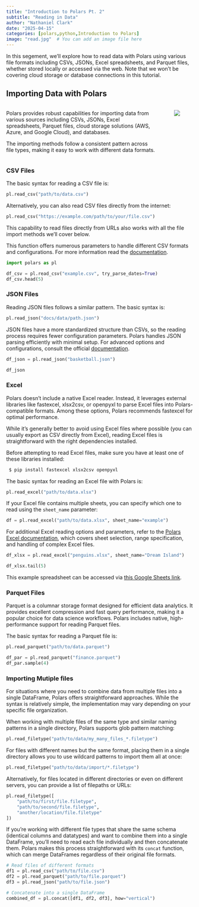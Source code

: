 ```yaml
---
title: "Introduction to Polars Pt. 2"
subtitle: "Reading in Data"
author: "Nathaniel Clark"
date: "2025-04-15"
categories: [polars,python,Introduction to Polars]
image: "read.jpg"  # You can add an image file here
---
```


In this segement, we'll explore how to read data with Polars using various file formats including CSVs, JSONs, Excel spreadsheets, and Parquet files, whether stored locally or accessed via the web. Note that we won't be covering cloud storage or database connections in this tutorial.


## Importing Data with Polars

:::: {.columns}

::: {.column width="55%" style="padding-right: 30px;"}
Polars provides robust capabilities for importing data from various sources including CSVs, JSONs, Excel spreadsheets, Parquet files, cloud storage solutions (AWS, Azure, and Google Cloud), and databases.

The importing methods follow a consistent pattern across file types, making it easy to work with different data formats.
:::

::: {.column width="35%"}
![](read.jpg)
:::

::::


### CSV Files

The basic syntax for reading a CSV file is:
```python
pl.read_csv("path/to/data.csv")
```

Alternatively, you can also read CSV files directly from the internet:
```python
pl.read_csv("https://example.com/path/to/your/file.csv")
```
This capability to read files directly from URLs also works with all the file import methods we'll cover below.


This function offers numerous parameters to handle different CSV formats and configurations. For more information read the [documentation](https://pola-rs.github.io/polars/py-polars/html/reference/api/polars.read_csv.html).

```python
import polars as pl

df_csv = pl.read_csv("example.csv", try_parse_dates=True)
df_csv.head(5)
```



### JSON Files

Reading JSON files follows a similar pattern. The basic syntax is:
```python
pl.read_json("docs/data/path.json")
```

JSON files have a more standardized structure than CSVs, so the reading process requires fewer configuration parameters. Polars handles JSON parsing efficiently with minimal setup. For advanced options and configurations, consult the official [documentation](https://docs.pola.rs/api/python/stable/reference/api/polars.read_json.html).

```python
df_json = pl.read_json("basketball.json")

df_json
```

### Excel 

Polars doesn't include a native Excel reader. Instead, it leverages external libraries like fastexcel, xlsx2csv, or openpyxl to parse Excel files into Polars-compatible formats. Among these options, Polars recommends fastexcel for optimal performance. 

While it's generally better to avoid using Excel files where possible (you can usually export as CSV directly from Excel), reading Excel files is straightforward with the right dependencies installed.

Before attempting to read Excel files, make sure you have at least one of these libraries installed:
```bash
 $ pip install fastexcel xlsx2csv openpyxl
 ```


The basic syntax for reading an Excel file with Polars is:
```python
pl.read_excel("path/to/data.xlsx")
```

If your Excel file contains multiple sheets, you can specify which one to read using the `sheet_name` parameter:
```python
df = pl.read_excel("path/to/data.xlsx", sheet_name="example")
```

For additional Excel reading options and parameters, refer to the [Polars Excel documentation](https://docs.pola.rs/api/python/stable/reference/api/polars.read_excel.html), which covers sheet selection, range specification, and handling of complex Excel files.

```python
df_xlsx = pl.read_excel("penguins.xlsx", sheet_name="Dream Island")

df_xlsx.tail(5)
```

This example spreadsheet can be accessed via [this Google Sheets link](https://docs.google.com/spreadsheets/d/1aFu8lnD_g0yjF5O-K6SFgSEWiHPpgvFCF0NY9D6LXnY/edit?gid=0#gid=0).

### Parquet Files

Parquet is a columnar storage format designed for efficient data analytics. It provides excellent compression and fast query performance, making it a popular choice for data science workflows. Polars includes native, high-performance support for reading Parquet files.

The basic syntax for reading a Parquet file is:

```python
pl.read_parquet("path/to/data.parquet")
```

```python
df_par = pl.read_parquet("finance.parquet")
df_par.sample(4)
```

### Importing Mutiple files

For situations where you need to combine data from multiple files into a single DataFrame, Polars offers straightforward approaches. While the syntax is relatively simple, the implementation may vary depending on your specific file organization.

When working with multiple files of the same type and similar naming patterns in a single directory, Polars supports glob pattern matching:

```python
pl.read_filetype("path/to/data/my_many_files_*.filetype")
```
For files with different names but the same format, placing them in a single directory allows you to use wildcard patterns to import them all at once:

```python
pl.read_filetype("path/to/data/import/*.filetype")
```
Alternatively, for files located in different directories or even on different servers, you can provide a list of filepaths or URLs:

```python
pl.read_filetype([
    "path/to/first/file.filetype",
    "path/to/second/file.filetype",
    "another/location/file.filetype"
])
```
If you're working with different file types that share the same schema (identical columns and datatypes) and want to combine them into a single DataFrame, you'll need to read each file individually and then concatenate them. Polars makes this process straightforward with its `concat` function, which can merge DataFrames regardless of their original file formats.

```python
# Read files of different formats
df1 = pl.read_csv("path/to/file.csv")
df2 = pl.read_parquet("path/to/file.parquet")
df3 = pl.read_json("path/to/file.json")

# Concatenate into a single DataFrame
combined_df = pl.concat([df1, df2, df3], how="vertical")
```



